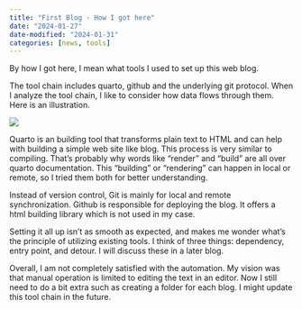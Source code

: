 ```yaml
---
title: "First Blog - How I got here"
date: "2024-01-27"
date-modified: "2024-01-31"
categories: [news, tools]
---
```


By how I got here, I mean what tools I used to set up this web blog.

The tool chain includes quarto, github and the underlying git protocol. When I analyze the tool chain, I like to consider how data flows through them. Here is an illustration.

![](illustration.svg)

Quarto is an building tool that transforms plain text to HTML and can help with building a simple web site like blog. This process is very similar to compiling. That's probably why words like "render" and "build" are all over quarto documentation. This "building" or "rendering" can happen in local or remote, so I tried them both for better understanding.

Instead of version control, Git is mainly for local and remote synchronization. Github is responsible for deploying the blog. It offers a html building library which is not used in my case.

Setting it all up isn't as smooth as expected, and makes me wonder what's the principle of utilizing existing tools. I think of three things: dependency, entry point, and detour. I will discuss these in a later blog.

Overall, I am not completely satisfied with the automation. My vision was that manual operation is limited to editing the text in an editor. Now I still need to do a bit extra such as creating a folder for each blog. I might update this tool chain in the future.

